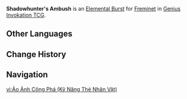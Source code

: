 {{About|the Character Card Skill for [[Genius Invokation TCG]]|the Playable Character Talent|Shadowhunter's Ambush}}
{{Genius Invokation TCG Skill Infobox
|title      = Shadowhunter's Ambush
|image      = Shadowhunter's Ambush Character Card Skill.png
|type       = Elemental Burst
|character  = Freminet
|element    = Cryo
|matching   = 3
|energy = 2
|effect     = Deals 4 {{color|Cryo DMG}}. Attaches '''Subnautical Hunter Mode''' to this character.<br><br>'''Subnautical Hunter Mode'''<br>'''After you draw 3 cards:''' Grants 1 '''Shield''' point to defend the attached character. (Can stack. Max 2 points.)<br>'''After the attached character uses a Normal Attack or Elemental Skill:''' Place up to 2 cards with the highest Elemental Dice Cost in your Hand at the bottom of your deck, then draw the same number of cards.<br><u>Duration (Rounds)</u>: 2
|order      = 3
}}
'''Shadowhunter's Ambush''' is an [[Character Card Elemental Burst|Elemental Burst]] for [[Freminet (Character Card)|Freminet]] in [[Genius Invokation TCG]].

==Other Languages==
{{Other Languages|Transclude=Shadowhunter's Ambush}}

==Change History==
{{Change History|5.0}}

==Navigation==
{{Genius Invokation TCG Skill Navbox|Freminet}}

[[vi:Ảo Ảnh Công Phá (Kỹ Năng Thẻ Nhân Vật)]]